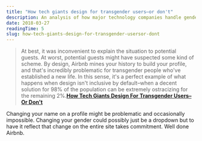 ```yaml
---
title: "How tech giants design for transgender users–or don't"
description: An analysis of how major technology companies handle gender identity in their products.
date: 2018-03-27
readingTime: 5
slug: how-tech-giants-design-for-transgender-usersor-dont
---
```


>At best, it was inconvenient to explain the situation to potential guests. At worst, potential guests might have suspected some kind of scheme. By design, Airbnb mines your history to build your profile, and that's incredibly problematic for transgender people who've established a new life. In this sense, it's a perfect example of what happens when design isn't inclusive by default–when a decent solution for 98% of the population can be extremely ostracizing for the remaining 2%.**<a href="https://www.fastcodesign.com/90165071/how-tech-giants-design-for-transgender-users-or-dont">How Tech Giants Design For Transgender Users–Or Don't</a>**

Changing your name on a profile might be problematic and occasionally impossible. Changing your gender could possibly just be a dropdown but to have it reflect that change on the entire site takes commitment. Well done Airbnb.